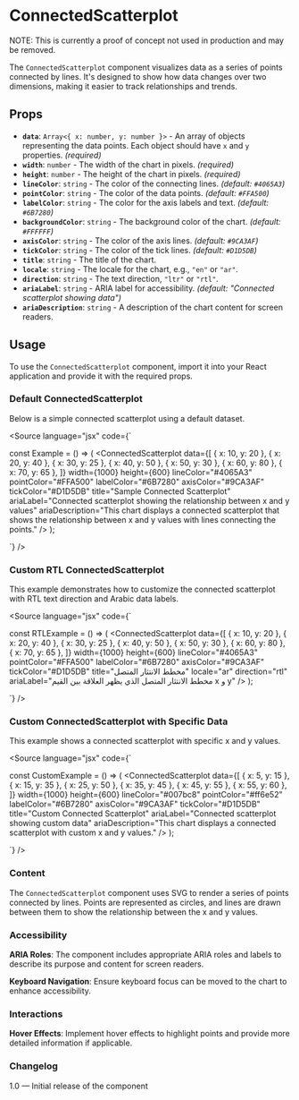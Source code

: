 
<Meta of={ScatterPlotChartStories} />

# ConnectedScatterplot

NOTE: This is currently a proof of concept not used in production and may be removed.

The `ConnectedScatterplot` component visualizes data as a series of points connected by lines. It's designed to show how data changes over two dimensions, making it easier to track relationships and trends.

## Props

* **`data`**: `Array<{ x: number, y: number }>` - An array of objects representing the data points. Each object should have `x` and `y` properties. *(required)*
* **`width`**: `number` - The width of the chart in pixels. *(required)*
* **`height`**: `number` - The height of the chart in pixels. *(required)*
* **`lineColor`**: `string` - The color of the connecting lines. *(default: `#4065A3`)*
* **`pointColor`**: `string` - The color of the data points. *(default: `#FFA500`)*
* **`labelColor`**: `string` - The color for the axis labels and text. *(default: `#6B7280`)*
* **`backgroundColor`**: `string` - The background color of the chart. *(default: `#FFFFFF`)*
* **`axisColor`**: `string` - The color of the axis lines. *(default: `#9CA3AF`)*
* **`tickColor`**: `string` - The color of the tick lines. *(default: `#D1D5DB`)*
* **`title`**: `string` - The title of the chart.
* **`locale`**: `string` - The locale for the chart, e.g., `"en"` or `"ar"`.
* **`direction`**: `string` - The text direction, `"ltr"` or `"rtl"`.
* **`ariaLabel`**: `string` - ARIA label for accessibility. *(default: "Connected scatterplot showing data")*
* **`ariaDescription`**: `string` - A description of the chart content for screen readers.

## Usage

To use the `ConnectedScatterplot` component, import it into your React application and provide it with the required props.

### Default ConnectedScatterplot

Below is a simple connected scatterplot using a default dataset.

<Canvas />

<Source
  language="jsx"
  code={`

const Example = () => (
  <ConnectedScatterplot
    data={[
      { x: 10, y: 20 },
      { x: 20, y: 40 },
      { x: 30, y: 25 },
      { x: 40, y: 50 },
      { x: 50, y: 30 },
      { x: 60, y: 80 },
      { x: 70, y: 65 },
    ]}
    width={1000}
    height={600}
    lineColor="#4065A3"
    pointColor="#FFA500"
    labelColor="#6B7280"
    axisColor="#9CA3AF"
    tickColor="#D1D5DB"
    title="Sample Connected Scatterplot"
    ariaLabel="Connected scatterplot showing the relationship between x and y values"
    ariaDescription="This chart displays a connected scatterplot that shows the relationship between x and y values with lines connecting the points."
  />
);

`}
/>

### Custom RTL ConnectedScatterplot

This example demonstrates how to customize the connected scatterplot with RTL text direction and Arabic data labels.

<Canvas />

<Source
  language="jsx"
  code={`

const RTLExample = () => (
  <ConnectedScatterplot
    data={[
      { x: 10, y: 20 },
      { x: 20, y: 40 },
      { x: 30, y: 25 },
      { x: 40, y: 50 },
      { x: 50, y: 30 },
      { x: 60, y: 80 },
      { x: 70, y: 65 },
    ]}
    width={1000}
    height={600}
    lineColor="#4065A3"
    pointColor="#FFA500"
    labelColor="#6B7280"
    axisColor="#9CA3AF"
    tickColor="#D1D5DB"
    title="مخطط الانتثار المتصل"
    locale="ar"
    direction="rtl"
    ariaLabel="مخطط الانتثار المتصل الذي يظهر العلاقة بين القيم x و y"
  />
);

`}
/>

### Custom ConnectedScatterplot with Specific Data

This example shows a connected scatterplot with specific x and y values.

<Canvas />

<Source
  language="jsx"
  code={`

const CustomExample = () => (
  <ConnectedScatterplot
    data={[
      { x: 5, y: 15 },
      { x: 15, y: 35 },
      { x: 25, y: 50 },
      { x: 35, y: 45 },
      { x: 45, y: 55 },
      { x: 55, y: 60 },
    ]}
    width={1000}
    height={600}
    lineColor="#007bc8"
    pointColor="#ff6e52"
    labelColor="#6B7280"
    axisColor="#9CA3AF"
    tickColor="#D1D5DB"
    title="Custom Connected Scatterplot"
    ariaLabel="Connected scatterplot showing custom data"
    ariaDescription="This chart displays a connected scatterplot with custom x and y values."
  />
);

`}
/>

### Content

The `ConnectedScatterplot` component uses SVG to render a series of points connected by lines. Points are represented as circles, and lines are drawn between them to show the relationship between the x and y values.

### Accessibility

**ARIA Roles**: The component includes appropriate ARIA roles and labels to describe its purpose and content for screen readers.

**Keyboard Navigation**: Ensure keyboard focus can be moved to the chart to enhance accessibility.

### Interactions

**Hover Effects**: Implement hover effects to highlight points and provide more detailed information if applicable.

### Changelog

1.0 — Initial release of the component
